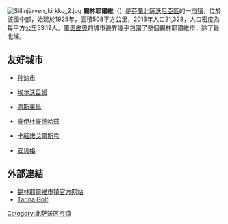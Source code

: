 [[File:Siilinjärven_kirkko_2.jpg|thumb]]
'''錫林耶爾維'''（{{lang-fi|Siilinjärvi}}）是[[芬蘭|芬蘭]][[北薩沃尼亞區|北薩沃尼亞區]]的一[[芬兰市镇|市镇]]，位於該國中部，始建於1925年，面積508平方公里，2013年人口21,328，人口密度為每平方公里53.19人。[[庫奧皮奧|庫奧皮奧]]的城市邊界幾乎包圍了整個錫林耶爾維市，除了最北端。

==友好城市==
* {{SWE}}[[孙讷市|孙讷市]]
* {{NOR}}[[埃尔沃吕姆|埃尔沃吕姆]]
* {{DNK}}[[海斯萊烏|海斯萊烏]]
* {{HUN}}[[豪伊杜豪德哈茲|豪伊杜豪德哈茲]]
* {{RUS}}[[卡緬諾戈爾斯克|卡緬諾戈爾斯克]]
* {{DEU}}[[安贝格|安贝格]]

==外部連結==
{{commonscat|Siilinjärvi}}
* [https://www.siilinjarvi.fi/ 錫林耶爾維市镇官方网站] {{Wayback|url=https://www.siilinjarvi.fi/ |date=20210504155433 }} {{fi}}
* [http://www.tarinagolf.fi/ Tarina Golf] {{Wayback|url=http://www.tarinagolf.fi/ |date=20210507031107 }}

{{Finland-geo-stub}}
[[Category:北萨沃区市镇|Category:北萨沃区市镇]]